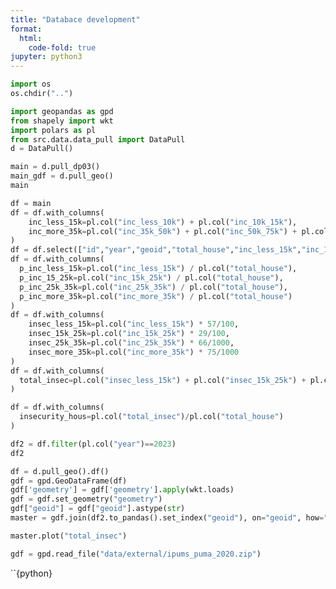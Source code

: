 ```yaml
---
title: "Databace development"
format:
  html:
    code-fold: true
jupyter: python3
---
```


```python
import os
os.chdir("..")
```

```python
import geopandas as gpd
from shapely import wkt
import polars as pl
from src.data.data_pull import DataPull
d = DataPull()
```

```python
main = d.pull_dp03()
main_gdf = d.pull_geo()
main
```

```python
df = main
df = df.with_columns(
    inc_less_15k=pl.col("inc_less_10k") + pl.col("inc_10k_15k"),
    inc_more_35k=pl.col("inc_35k_50k") + pl.col("inc_50k_75k") + pl.col("inc_75k_100k") + pl.col("inc_100k_150k") + pl.col("inc_150k_200k") + pl.col("inc_more_200k")
)
df = df.select(["id","year","geoid","total_house","inc_less_15k","inc_15k_25k","inc_25k_35k","inc_more_35k"])
df = df.with_columns(
  p_inc_less_15k=pl.col("inc_less_15k") / pl.col("total_house"),
  p_inc_15_25k=pl.col("inc_15k_25k") / pl.col("total_house"),
  p_inc_25k_35k=pl.col("inc_25k_35k") / pl.col("total_house"),
  p_inc_more_35k=pl.col("inc_more_35k") / pl.col("total_house")
)
df = df.with_columns(
    insec_less_15k=pl.col("inc_less_15k") * 57/100,
    insec_15k_25k=pl.col("inc_15k_25k") * 29/100,
    insec_25k_35k=pl.col("inc_25k_35k") * 66/1000,
    insec_more_35k=pl.col("inc_more_35k") * 75/1000
)
df = df.with_columns(
  total_insec=pl.col("insec_less_15k") + pl.col("insec_15k_25k") + pl.col("insec_25k_35k") + pl.col("insec_more_35k")
)

df = df.with_columns(
  insecurity_hous=pl.col("total_insec")/pl.col("total_house")
)

df2 = df.filter(pl.col("year")==2023)
df2
```

```python
df = d.pull_geo().df()
gdf = gpd.GeoDataFrame(df)
gdf['geometry'] = gdf['geometry'].apply(wkt.loads)
gdf = gdf.set_geometry("geometry")
gdf["geoid"] = gdf["geoid"].astype(str)
master = gdf.join(df2.to_pandas().set_index("geoid"), on="geoid", how="inner", validate="1:1")
```

```python

master.plot("total_insec")
```


```python
gdf = gpd.read_file("data/external/ipums_puma_2020.zip")
```

``{python}